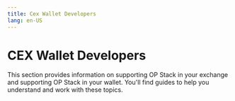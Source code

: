 ```yaml
---
title: Cex Wallet Developers
lang: en-US
---
```



# CEX Wallet Developers

This section provides information on supporting OP Stack in your exchange and supporting OP Stack in your wallet. You'll find guides to help you understand and work with these topics.

<Cards>
  <Card title="Supporting op mainnet in your exchange" href="/builders/cex-wallet-developers/cex-support" />

  <Card title="Supporting op mainnet in your wallet" href="/builders/cex-wallet-developers/wallet-support" />
</Cards>
